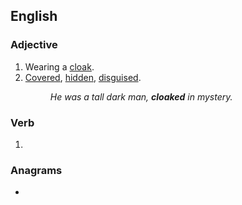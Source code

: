 ==English==

===Adjective===
{{en-adj|-}}

# Wearing a [[cloak]].
# [[covered|Covered]], [[hidden]], [[disguised]].
#: ''He was a tall dark man, '''cloaked''' in mystery.''

===Verb===
{{head|en|verb form}}

# {{en-past of|cloak}}

===Anagrams===
* {{anagrams|en|a=acdeklo|decloak}}